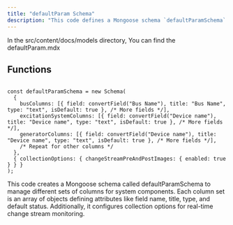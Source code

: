 ```yaml
---
title: "defaultParam Schema"
description: "This code defines a Mongoose schema `defaultParamSchema` for managing column sets of system components, each defined by attributes like field name, title, type, and default status. It includes configuration for real-time change stream monitoring in the collection options."
---
```



In the <Highlight>src/content/docs/models</Highlight> directory, You can find the <Highlight>defaultParam.mdx</Highlight>

## Functions

```tsx:defaultParamSchema

const defaultParamSchema = new Schema(
  {
    busColumns: [{ field: convertField("Bus Name"), title: "Bus Name", type: "text", isDefault: true }, /* More fields */],
    excitationSystemColumns: [{ field: convertField("Device name"), title: "Device name", type: "text", isDefault: true }, /* More fields */],
    generatorColumns: [{ field: convertField("Device name"), title: "Device name", type: "text", isDefault: true }, /* More fields */],
    /* Repeat for other columns */
  },
  { collectionOptions: { changeStreamPreAndPostImages: { enabled: true } } }
);

```

This code creates a Mongoose schema called defaultParamSchema to manage different sets of columns for system components. Each column set is an array of objects defining attributes like field name, title, type, and default status. Additionally, it configures collection options for real-time change stream monitoring.